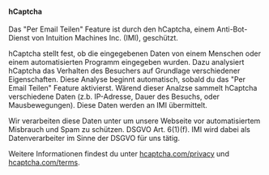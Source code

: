 #### hCaptcha

Das "Per Email Teilen" Feature ist durch den hCaptcha, einem Anti-Bot-Dienst von Intuition Machines Inc. (IMI), geschützt.

hCaptcha stellt fest, ob die eingegebenen Daten von einem Menschen oder einem automatisierten Programm eingegeben wurden. Dazu analysiert hCaptcha das Verhalten des Besuchers auf Grundlage verschiedener Eigenschaften. Diese Analyse beginnt automatisch, sobald du das "Per Email Teilen" Feature aktivierst. Wärend dieser Analzse sammelt hCaptcha verschiedene Daten (z.b. IP-Adresse, Dauer des Besuchs, oder Mausbewegungen). Diese Daten werden an IMI übermittelt.

Wir verarbeiten diese Daten unter um unsere Webseite vor automatisiertem Misbrauch und Spam zu schützen. DSGVO Art. 6(1)(f). IMI wird dabei als Datenverarbeiter im Sinne der DSGVO für uns tätig.

Weitere Informationen findest du unter [hcaptcha.com/privacy](https://www.hcaptcha.com/privacy) und [hcaptcha.com/terms](https://www.hcaptcha.com/terms).